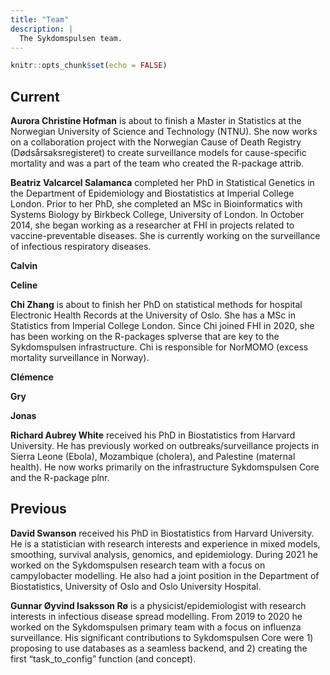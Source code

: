 ```yaml
---
title: "Team"
description: |
  The Sykdomspulsen team.
---
```


```r
knitr::opts_chunk$set(echo = FALSE)
```

## Current

**Aurora Christine Hofman** is about to finish a Master in Statistics at the Norwegian University of Science and Technology (NTNU). She now works on a collaboration project with the Norwegian Cause of Death Registry (Dødsårsaksregisteret) to create surveillance models for cause-specific mortality and was a part of the team who created the R-package attrib.

**Beatriz Valcarcel Salamanca** completed her PhD in Statistical Genetics in the Department of Epidemiology and Biostatistics at Imperial College London. Prior to her PhD, she completed an MSc in Bioinformatics with Systems Biology by Birkbeck College, University of London. In October 2014, she began working as a researcher at FHI in projects related to vaccine-preventable diseases. She is currently working on the surveillance of infectious respiratory diseases.

**Calvin**

**Celine**

**Chi Zhang** is about to finish her PhD on statistical methods for hospital Electronic Health Records at the University of Oslo. She has a MSc in Statistics from Imperial College London. Since Chi joined FHI in 2020, she has been working on the R-packages splverse that are key to the Sykdomspulsen infrastructure. Chi is responsible for NorMOMO (excess mortality surveillance in Norway).

**Clémence**

**Gry**

**Jonas**

**Richard Aubrey White** received his PhD in Biostatistics from Harvard University. He has previously worked on outbreaks/surveillance projects in Sierra Leone (Ebola), Mozambique (cholera), and Palestine (maternal health). He now works primarily on the infrastructure Sykdomspulsen Core and the R-package plnr.

## Previous

**David Swanson** received his PhD in Biostatistics from Harvard University. He is a statistician with research interests and experience in mixed models, smoothing, survival analysis, genomics, and epidemiology. During 2021 he worked on the Sykdomspulsen research team with a focus on campylobacter modelling. He also had a joint position in the Department of Biostatistics, University of Oslo and Oslo University Hospital.

**Gunnar Øyvind Isaksson Rø** is a physicist/epidemiologist with research interests in infectious disease spread modelling. From 2019 to 2020 he worked on the Sykdomspulsen primary team with a focus on influenza surveillance. His significant contributions to Sykdomspulsen Core were 1) proposing to use databases as a seamless backend, and 2) creating the first "task_to_config" function (and concept).


